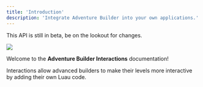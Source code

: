 ```yaml
---
title: 'Introduction'
description: 'Integrate Adventure Builder into your own applications.'
---
```


<Warning>This API is still in beta, be on the lookout for changes.</Warning>

![](/images/advanced-editor/Introduction.png)

Welcome to the **Adventure Builder Interactions** documentation!

Interactions allow advanced builders to make their levels more interactive by adding their own Luau code.